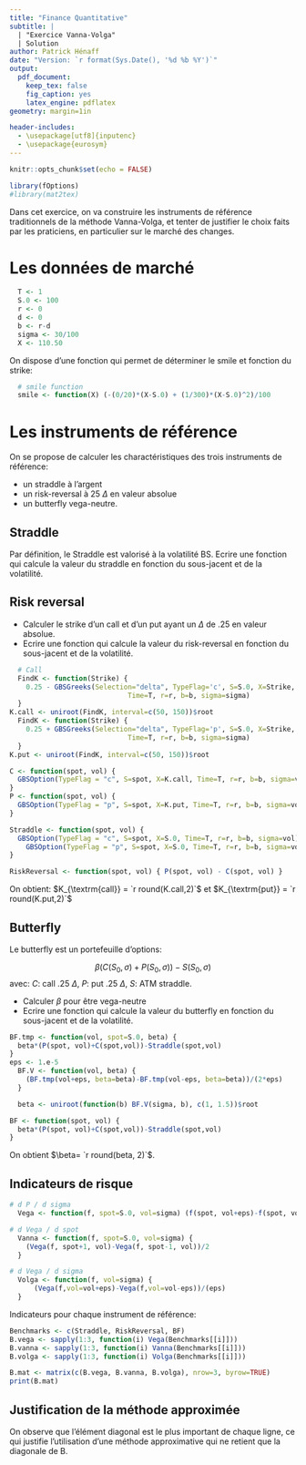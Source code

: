 ```yaml
---
title: "Finance Quantitative"
subtitle: | 
  | "Exercice Vanna-Volga"
  | Solution
author: Patrick Hénaff
date: "Version: `r format(Sys.Date(), '%d %b %Y')`"
output:
  pdf_document:
    keep_tex: false
    fig_caption: yes
    latex_engine: pdflatex
geometry: margin=1in

header-includes:
  - \usepackage[utf8]{inputenc}
  - \usepackage{eurosym}
---
```


```r
knitr::opts_chunk$set(echo = FALSE)
```

```r
library(fOptions)
#library(mat2tex)
```

Dans cet exercice, on va construire les instruments de référence traditionnels de la méthode Vanna-Volga, et tenter de justifier le choix faits par les praticiens, en particulier sur le marché des changes.

# Les données de marché

```r
  T <- 1
  S.0 <- 100
  r <- 0
  d <- 0
  b <- r-d
  sigma <- 30/100
  X <- 110.50
```

On dispose d'une fonction qui permet de déterminer le smile et fonction du strike:

```r
  # smile function
  smile <- function(X) (-(0/20)*(X-S.0) + (1/300)*(X-S.0)^2)/100
```


# Les instruments de référence

On se propose de calculer les charactéristiques des trois instruments de référence:

- un straddle à l'argent
- un risk-reversal à 25 $\Delta$ en valeur absolue
- un butterfly vega-neutre.

## Straddle

Par définition, le Straddle est valorisé à la volatilité BS.
Ecrire une fonction qui calcule la valeur du straddle en fonction du sous-jacent et de la volatilité.

## Risk reversal

- Calculer le strike d'un call et d'un put ayant un $\Delta$ de .25 en valeur absolue.
- Ecrire une fonction qui calcule la valeur du risk-reversal en fonction du sous-jacent et de la volatilité.

```r
  # Call
  FindK <- function(Strike) {
    0.25 - GBSGreeks(Selection="delta", TypeFlag='c', S=S.0, X=Strike,
                             Time=T, r=r, b=b, sigma=sigma)
  }
K.call <- uniroot(FindK, interval=c(50, 150))$root
  FindK <- function(Strike) {
    0.25 + GBSGreeks(Selection="delta", TypeFlag='p', S=S.0, X=Strike,
                             Time=T, r=r, b=b, sigma=sigma)
  }
K.put <- uniroot(FindK, interval=c(50, 150))$root

C <- function(spot, vol) {
  GBSOption(TypeFlag = "c", S=spot, X=K.call, Time=T, r=r, b=b, sigma=vol)@price
}
P <- function(spot, vol) {
  GBSOption(TypeFlag = "p", S=spot, X=K.put, Time=T, r=r, b=b, sigma=vol)@price
}

Straddle <- function(spot, vol) {
  GBSOption(TypeFlag = "c", S=spot, X=S.0, Time=T, r=r, b=b, sigma=vol)@price +
    GBSOption(TypeFlag = "p", S=spot, X=S.0, Time=T, r=r, b=b, sigma=vol)@price
}

RiskReversal <- function(spot, vol) { P(spot, vol) - C(spot, vol) }
```

On obtient: $K_{\textrm{call}} = `r round(K.call,2)`$ et $K_{\textrm{put}} = `r round(K.put,2)`$

## Butterfly

Le butterfly est un portefeuille d'options:

$$
\beta (C(S_0, \sigma) + P(S_0, \sigma)) - S(S_0, \sigma)
$$
avec: $C$: call .25 $\Delta$, $P$: put .25 $\Delta$, $S$: ATM straddle.

- Calculer $\beta$ pour être vega-neutre
- Ecrire une fonction qui calcule la valeur du butterfly en fonction du sous-jacent et de la volatilité.

```r
BF.tmp <- function(vol, spot=S.0, beta) {
  beta*(P(spot, vol)+C(spot,vol))-Straddle(spot,vol)
}
eps <- 1.e-5
  BF.V <- function(vol, beta) {
    (BF.tmp(vol+eps, beta=beta)-BF.tmp(vol-eps, beta=beta))/(2*eps)
  }

  beta <- uniroot(function(b) BF.V(sigma, b), c(1, 1.5))$root

BF <- function(spot, vol) {
  beta*(P(spot, vol)+C(spot,vol))-Straddle(spot,vol)
}
```

On obtient $\beta= `r round(beta, 2)`$.

## Indicateurs de risque

```r
# d P / d sigma
  Vega <- function(f, spot=S.0, vol=sigma) (f(spot, vol+eps)-f(spot, vol-eps))/(2*eps)

# d Vega / d spot
  Vanna <- function(f, spot=S.0, vol=sigma) {
    (Vega(f, spot+1, vol)-Vega(f, spot-1, vol))/2
  }

# d Vega / d sigma
  Volga <- function(f, vol=sigma) {
      (Vega(f,vol=vol+eps)-Vega(f,vol=vol-eps))/(eps)
  }
```

Indicateurs pour chaque instrument de référence:

```r
Benchmarks <- c(Straddle, RiskReversal, BF)
B.vega <- sapply(1:3, function(i) Vega(Benchmarks[[i]]))
B.vanna <- sapply(1:3, function(i) Vanna(Benchmarks[[i]]))
B.volga <- sapply(1:3, function(i) Volga(Benchmarks[[i]]))

B.mat <- matrix(c(B.vega, B.vanna, B.volga), nrow=3, byrow=TRUE)
print(B.mat)
```
## Justification de la méthode approximée

On observe que l'élément diagonal est le plus important de chaque ligne, ce qui justifie l'utilisation d'une méthode approximative qui ne retient que la diagonale de B.
